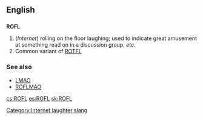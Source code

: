 ==English==

==={{initialism}}===
[[Category:Internet laughter slang]]
'''ROFL'''

#(''Internet'') rolling on the floor laughing; used to indicate great amusement at something read on in a discussion group, ''etc''.
# Common variant of [[ROTFL]]

===See also===
*[[LMAO]]
*[[ROFLMAO]]

[[cs:ROFL]]
[[es:ROFL]]
[[sk:ROFL]]